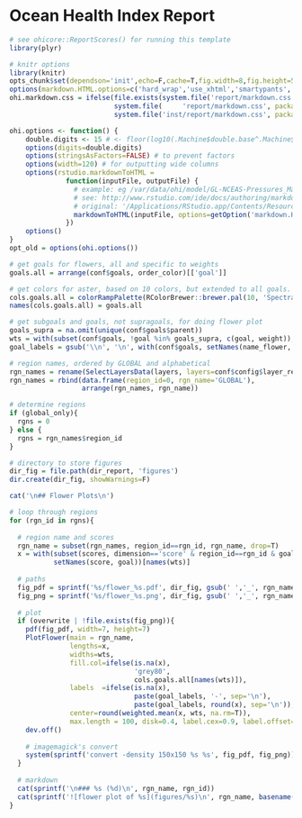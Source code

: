 # Ocean Health Index Report


```r
# see ohicore::ReportScores() for running this template
library(plyr)

# knitr options
library(knitr)
opts_chunk$set(dependson='init',echo=F,cache=T,fig.width=8,fig.height=5)
options(markdown.HTML.options=c('hard_wrap','use_xhtml','smartypants','toc')) # exclude 'base64_images'
ohi.markdown.css = ifelse(file.exists(system.file('report/markdown.css', package='ohicore')),
                          system.file(     'report/markdown.css', package='ohicore'),
                          system.file('inst/report/markdown.css', package='ohicore'))

ohi.options <- function() {
    double.digits <- 15 # <- floor(log10(.Machine$double.base^.Machine$double.digits)) 
    options(digits=double.digits)
    options(stringsAsFactors=FALSE) # to prevent factors
    options(width=120) # for outputting wide columns
    options(rstudio.markdownToHTML = 
              function(inputFile, outputFile) {      
                # example: eg /var/data/ohi/model/GL-NCEAS-Pressures_Matrix/report9.Rmd
                # see: http://www.rstudio.com/ide/docs/authoring/markdown_custom_rendering
                # original: '/Applications/RStudio.app/Contents/Resources/resources/markdown.css'
                markdownToHTML(inputFile, options=getOption('markdown.HTML.options'), outputFile, stylesheet=ohi.markdown.css)   
              })
    options()
}
opt_old = options(ohi.options())

# get goals for flowers, all and specific to weights
goals.all = arrange(conf$goals, order_color)[['goal']]

# get colors for aster, based on 10 colors, but extended to all goals. subselect for goals.wts
cols.goals.all = colorRampPalette(RColorBrewer::brewer.pal(10, 'Spectral'), space='Lab')(length(goals.all))
names(cols.goals.all) = goals.all

# get subgoals and goals, not supragoals, for doing flower plot
goals_supra = na.omit(unique(conf$goals$parent))
wts = with(subset(conf$goals, !goal %in% goals_supra, c(goal, weight)), setNames(weight, goal))
goal_labels = gsub('\\n', '\n', with(conf$goals, setNames(name_flower, goal))[names(wts)], fixed=T)

# region names, ordered by GLOBAL and alphabetical
rgn_names = rename(SelectLayersData(layers, layers=conf$config$layer_region_labels, narrow=T), c('id_num'='region_id', 'val_chr'='rgn_name'))[,c('region_id','rgn_name')]
rgn_names = rbind(data.frame(region_id=0, rgn_name='GLOBAL'), 
                  arrange(rgn_names, rgn_name))

# determine regions
if (global_only){
  rgns = 0
} else {
  rgns = rgn_names$region_id
}

# directory to store figures
dir_fig = file.path(dir_report, 'figures')
dir.create(dir_fig, showWarnings=F)
```

```r
cat('\n## Flower Plots\n')

# loop through regions
for (rgn_id in rgns){
   
  # region name and scores
  rgn_name = subset(rgn_names, region_id==rgn_id, rgn_name, drop=T)
  x = with(subset(scores, dimension=='score' & region_id==rgn_id & goal %in% names(wts)),
           setNames(score, goal))[names(wts)]
  
  # paths
  fig_pdf = sprintf('%s/flower_%s.pdf', dir_fig, gsub(' ','_', rgn_name))
  fig_png = sprintf('%s/flower_%s.png', dir_fig, gsub(' ','_', rgn_name))
  
  # plot
  if (overwrite | !file.exists(fig_png)){
    pdf(fig_pdf, width=7, height=7)
    PlotFlower(main = rgn_name,
               lengths=x,
               widths=wts,
               fill.col=ifelse(is.na(x), 
                               'grey80', 
                               cols.goals.all[names(wts)]),
               labels  =ifelse(is.na(x), 
                               paste(goal_labels, '-', sep='\n'), 
                               paste(goal_labels, round(x), sep='\n')),
               center=round(weighted.mean(x, wts, na.rm=T)),
               max.length = 100, disk=0.4, label.cex=0.9, label.offset=0.155, cex=2.2, cex.main=2.5)
    dev.off()
  
    # imagemagick's convert
    system(sprintf('convert -density 150x150 %s %s', fig_pdf, fig_png))
  }
  
  # markdown
  cat(sprintf('\n### %s (%d)\n', rgn_name, rgn_id))
  cat(sprintf('![flower plot of %s](figures/%s)\n', rgn_name, basename(fig_png)))
}
```